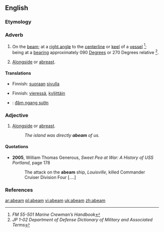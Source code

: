 ==English==

===Etymology===
{{prefix|a|beam}}

===Adverb===
{{en-adv}}

# {{nautical}} On the [[beam]]; at a [[right angle]] to the [[centerline]] or [[keel]] of a [[vessel]] <ref name="FM55-501">''FM 55-501 Marine Crewman’s Handbook''</ref>; being at a [[bearing]] approximately 090 [[degree|Degrees]] or 270 Degrees relative <ref name="JP102">''JP 1-02 Department of Defense Dictionary of Military and Associated Terms''</ref>.
# {{nautical}} [[alongside|Alongside]] or [[abreast]].

====Translations====
{{trans-top|on the beam}}
*Finnish: [[suoraan]] [[sivu|sivulla]]
{{trans-mid}}
{{trans-bottom}}

{{trans-top|alongside}}
*Finnish: [[vieressä]], [[kyljittäin]]
{{trans-mid}}
{{trans-bottom}}

{{ttbc-top}}
*{{ttbc|Vietnamese}}: [[đâm ngang sườn]]
{{trans-bottom}}

===Adjective===
{{en-adj}}

# {{nautical}} [[alongside|Alongside]] or [[abreast]].
#:''The island was directly '''abeam''' of us.''

====Quotations====
*'''2005''', William Thomas Generous, ''Sweet Pea at War: A History of USS Portland'', page 178
*:The attack on the '''abeam''' ship, ''Louisville'', killed Commander Cruiser Division Four [....]

===References===
<references/>

[[ar:abeam]]
[[pl:abeam]]
[[vi:abeam]]
[[uk:abeam]]
[[zh:abeam]]